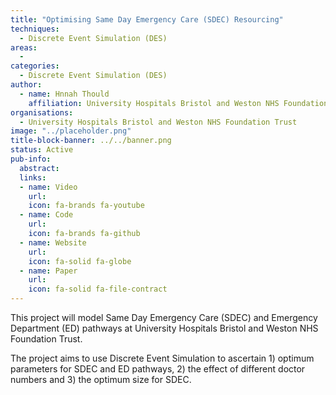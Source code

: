 ```yaml
---
title: "Optimising Same Day Emergency Care (SDEC) Resourcing"
techniques:
  - Discrete Event Simulation (DES)
areas:
  -
categories:
  - Discrete Event Simulation (DES)
author:
  - name: Hnnah Thould
    affiliation: University Hospitals Bristol and Weston NHS Foundation Trust
organisations: 
  - University Hospitals Bristol and Weston NHS Foundation Trust
image: "../placeholder.png"
title-block-banner: ../../banner.png
status: Active
pub-info:
  abstract:
  links:
  - name: Video
    url:
    icon: fa-brands fa-youtube
  - name: Code
    url:
    icon: fa-brands fa-github
  - name: Website
    url:
    icon: fa-solid fa-globe
  - name: Paper
    url:
    icon: fa-solid fa-file-contract
---
```


This project will model Same Day Emergency Care (SDEC) and Emergency Department (ED) pathways at University Hospitals Bristol and Weston NHS Foundation Trust. 

The project aims to use Discrete Event Simulation to ascertain 1) optimum parameters for SDEC and ED pathways, 2) the effect of different doctor numbers and 3) the optimum size for SDEC.
